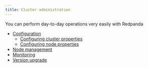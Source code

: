 ```yaml
---
title: Cluster administration
---
```


You can perform day-to-day operations very easily with Redpanda

- [Configuration](./configuration)
    - [Configuring cluster properties](./cluster-property-configuration)
    - [Configuring node properties](./node-property-configuration)
- [Node management](./node-management)
- [Monitoring](./monitoring)
- [Version upgrade](./version-upgrade)